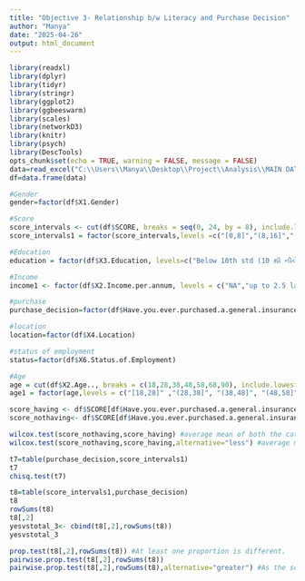 ---
title: "Objective 3- Relationship b/w Literacy and Purchase Decision"
author: "Manya"
date: "2025-04-26"
output: html_document
---

```{r Data & Packages}
library(readxl)
library(dplyr)
library(tidyr)
library(stringr)
library(ggplot2)
library(ggbeeswarm)
library(scales)
library(networkD3)
library(knitr)
library(psych)
library(DescTools)
opts_chunk$set(echo = TRUE, warning = FALSE, message = FALSE)
data=read_excel("C:\\Users\\Manya\\Desktop\\Project\\Analysis\\MAIN DATA(1).xlsx", sheet=1)
df=data.frame(data)
```

```{r Factors and levels}
#Gender
gender=factor(df$X1.Gender)

#Score
score_intervals <- cut(df$SCORE, breaks = seq(0, 24, by = 8), include.lowest = TRUE)
score_intervals1 = factor(score_intervals,levels =c("[0,8]","(8,16]","(16,24]"),ordered = TRUE)

#Education
education = factor(df$X3.Education, levels=c("Below 10th std (10 થી નીચે ધો.)","Secondary (10th std or equivalent) માધ્યમિક (10મું ધોરણ અથવા સમકક્ષ))","Higher secondary (12th std or equivalent) (ઉચ્ચતર માધ્યમિક (12મું ધોરણ અથવા સમકક્ષ))","Graduation (ગ્રેજ્યુએશન)","Post graduation (પોસ્ટ ગ્રેજ્યુએશન)","Doctoral degree (ડોક્ટરલ ડિગ્રી)"),ordered=TRUE)

#Income
income1 <- factor(df$X2.Income.per.annum, levels = c("NA","up to 2.5 lakh (2.5 લાખ સુધી)","over Rs.2.5L to Rs.5L( રૂ.2.5L થી રૂ.5L)","Over Rs.5L to Rs.10L( રૂ.5L થી રૂ.10L)","Above Rs.10L( રૂ.10L થી ઉપર)"),ordered=TRUE)

#purchase
purchase_decision=factor(df$Have.you.ever.purchased.a.general.insurance.policy.)

#location
location=factor(df$X4.Location) 

#status of employment
status=factor(df$X6.Status.of.Employment)

#Age
age = cut(df$X2.Age.., breaks = c(18,28,38,48,58,68,90), include.lowest = TRUE)
age1 = factor(age,levels = c("[18,28]" ,"(28,38]", "(38,48]", "(48,58]", "(58,68]", "(68,90]"),ordered = TRUE)

```


```{r Mean score for People having G.I and people not having G.I.}
score_having <- df$SCORE[df$Have.you.ever.purchased.a.general.insurance.policy.=="Yes (હા)"]
score_nothaving<- df$SCORE[df$Have.you.ever.purchased.a.general.insurance.policy.=="No (ના)"]

wilcox.test(score_nothaving,score_having) #average mean of both the categories is not equal.
wilcox.test(score_nothaving,score_having,alternative="less") #average mean score of people having is more than people not having G.I..
```

```{r  Score and Purchase decision}
t7=table(purchase_decision,score_intervals1)
t7
chisq.test(t7)
```

```{r Proportion test for Score groups}
t8=table(score_intervals1,purchase_decision)
t8
rowSums(t8)
t8[,2]
yesvstotal_3<- cbind(t8[,2],rowSums(t8))
yesvstotal_3

prop.test(t8[,2],rowSums(t8)) #At least one proportion is different.
pairwise.prop.test(t8[,2],rowSums(t8)) 
pairwise.prop.test(t8[,2],rowSums(t8),alternative="greater") #As the score increases, the likeliness of buying also increases.
```